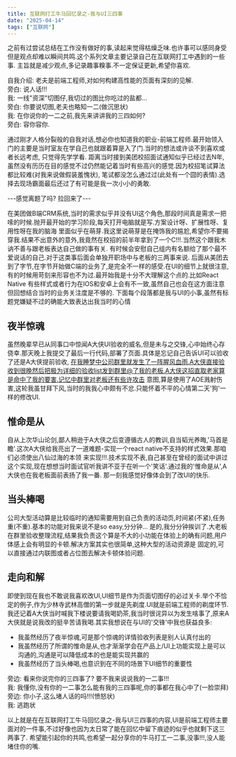 ```yaml
---
title: 互联网打工牛马回忆录之-我与UI三四事
date: "2025-04-14"
tags: ["互联网"]
---
```


之前有过尝试总结在工作没有做好的事,读起来觉得枯燥乏味.也许事可以感同身受但是观点却难以瞬间共鸣.这个系列文章主要记录自己在互联网打工中遇到的一些事.
主旨就是减少观点,多记录趣事糗事.不一定保证更新,希望你喜欢.

自我介绍: 老夫是前端工程师,对如何构建高性能的页面有深刻的见解.  
旁白: 说人话!!!  
我: 一线"资深"切图仔,我切过的图比你吃过的盐都...  
旁白: 你要说切图,老夫也略知一二(做沉思状)  
我: 在你说你的一二之前,我先来讲讲我的三四如何?  
旁白: 容你容你.  

通过刚才人格分裂般的自我对话,想必你也知道我的职业-前端工程师.最开始领入门的主要是当时室友在学自己也就跟着算是入了门.当时的想法或许谈不到喜欢或者长远考虑,
只觉得先学学看.
距离当时接到美团校招面试通知似乎已经过去N年,虽然没有历历在目的感觉不过仍然能记着当时有些高兴的感觉.因为校招笔试算法都比较难(对我来说做假装羞愧状),
笔试都没怎么通过过(此处有一个囧的表情).选择去现场霸面最后还过了有可能是我一次小小的勇敢.

---感觉离题了吗? 拉回来了---

在美团做B端CRM系统,当时的需求似乎并没有UI这个角色,那段时间真是需求一把嗦的时候.抛开最开始的学习阶段,每天打开电脑就是写.方案设计呀、扩展性呀、复用性呀在我的脑海
里面似乎在萌芽.我这里说萌芽是在掩饰我的尴尬,希望你不要揭穿我.结果不出意外的意外,我竟然在校招的前半年拿到了一个C!!!.当然这个跟我木讷不善与跟老板表达自己做的事有关.
有时候会安慰自己组内有名额给了那个最不爱说话的自己.对于这类事后面会单独开职场中与老板的三两事来说.
后面从美团去到了字节,在字节开始做C端的业务了,是完全不一样的感受.在UI的细节上就很注意,有的时候用苛刻来形容也不为过.最开始我是十分不大理解这个点的.比如React Native
有些样式或者行为在IOS和安卓上会有不一致,虽然自己也会在这方面注意但回想结合当时的业务关注度是不够的.
下面每个段落都是我与UI的小事,虽然有标题党嫌疑不过的确能大致表达出我当时的心情
## 夜半惊魂
虽然晚辈早已从同事口中惊闻A大侠UI验收的威名,但是未与之交锋,心中始终心存侥幸.那天晚上我提交了最后一行代码,部署了页面.具体是忘记自己告诉UI可以验收了还是A大侠提前验收,
在我睡梦中公司群里就发生了一阵腥风血雨.A大侠直接验收到很晚然后把极为详细的验收list发到群里@了我的老板.A大侠这招直取老家算是命中了我的要害.记忆中群里对老板还有些许攻击
意图,算是使用了AOE溅射伤害,这轮我虽甘拜下风,当时的我我心中颇有不忿.只能怀着不平的心情第二天'狗'一样的修改UI.

## 惟命是从
自从上次华山论剑,鄙人稍逊于A大侠之后变遵循古人的教训,自当韬光养晦,'马首是瞻'.这次A大侠给我亮出了一道难题-实现一个react native不支持的样式效果.那咱们必须使出八仙过海的本领
来实现!!!.技术实现不表,自己甚至在曾经的面试中讲过这个实现,现在想想当时面试官听我讲不亚于在听一个'笑话'.通过我的'惟命是从',A大侠也在我老板面前表扬了我一番.
那一刻我感觉好像体会到了改UI的快乐.

## 当头棒喝
公司大型活动算是比较临时的通知需要用到自己负责的活动页,时间紧(不紧),任务重(不重).基本的功能对我来说不是so easy,分分钟...
是的,我分分钟挨训了.大老板在群里验收整理流程,结果我负责这个算是不大的小功能在体验上的确有问题,用户体感上会有明显的卡顿.解决方案其实也很简单,这种大型的活动资源是
固定的,可以直接通过内联图或者占位图去解决卡顿体验问题.

## 走向和解
即使到现在我也不敢说我喜欢改UI,UI细节是作为页面切图仔的必过关卡.举个不恰定的例子,作为少林寺武林高僧的第一步就是先剃度.UI就是前端工程师的剃度环节.
我还记着A大侠当时喊我下楼说要请我喝奶茶,我当时很诧异以为发生啥事了,原来A大侠就是说我改的挺辛苦请我喝.其实我想说在与UI的'交锋'中我也获益良多:
* 我虽然经历了夜半惊魂,可是那个惊魂的详情验收列表是别人认真付出的
* 我虽然经历了所谓的惟命是从,也才渐渐学会在产品上/UI上功能实现上是可以沟通的,沟通是可以降低成本的也是能实现共赢的
* 我虽然经历了当头棒喝,也意识到在不同的场景下UI细节的重要性

旁边: 看来你说完你的三四事了? 要不我来说说我的一二事!!!  
我: 我懂你,没有你的一二事怎么能有我的三四事呢,你的事都在我心中了(一脸崇拜)  
旁边: 你小子,这么堵人话的吗!!!(愤怒状)  
我: 逃跑状  

以上就是在在互联网打工牛马回忆录之-我与UI三四事的内容,UI是前端工程师主要面对的一件事,不过好像也因为太日常了能在回忆中留下痕迹的似乎也就剩下这三两事了.
希望能引起你的共鸣,也希望一起分享你的牛马打工一二事,没事!!!,没人能堵住你的嘴.










 




